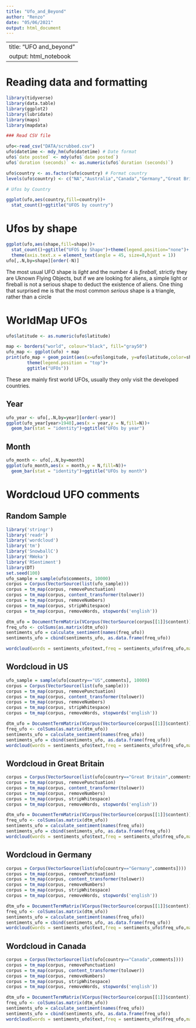 ```yaml
---
title: "Ufo_and_Beyond"
author: "Renzo"
date: "05/06/2021"
output: html_document
---
```


---
title: "UFO and_beyond"
output: html_notebook
---

# Reading data and formatting
```r
library(tidyverse)
library(data.table)
library(ggplot2)
library(lubridate)
library(maps)
library(mapdata)
```

```r
### Read CSV file

ufo<-read_csv("DATA/scrubbed.csv")
ufo$datetime <- mdy_hm(ufo$datetime) # Date format
ufo$`date posted` <- mdy(ufo$`date posted`)
ufo$`duration (seconds)` <- as.numeric(ufo$`duration (seconds)`)

ufo$country <- as.factor(ufo$country) # Format country
levels(ufo$country) <- c("NA","Australia","Canada","Germany","Great Britain","US")
```

```r
# Ufos by Country

ggplot(ufo,aes(country,fill=country))+
  stat_count()+ggtitle("UFOS by country")
```

# Ufos by shape
```r
ggplot(ufo,aes(shape,fill=shape))+
  stat_count()+ggtitle("UFOS by Shape")+theme(legend.position="none")+
  theme(axis.text.x = element_text(angle = 45, size=8,hjust = 1))
ufo[,.N,by=shape][order(-N)]
```

The most usual UFO shape is *light* and the number 4 is *fireball*, strictly they are Uknown Flying Objects, but if we are looking for aliens, a simple light or fireball is not a serious shape to deduct the existence of aliens. 
One thing that surprised me is that the most common *serious* shape is a triangle, rather than a circle 

# WorldMap UFOs
```r
ufo$latitude <- as.numeric(ufo$latitude)

map <- borders("world", colour="black", fill="gray50") 
ufo_map <- ggplot(ufo) + map 
print(ufo_map + geom_point(aes(x=ufo$longitude, y=ufo$latitude,color=shape),shape=18) +
        theme(legend.position = "top")+
        ggtitle("UFOs"))
```

These are mainly first world UFOs, usually they only visit the developed countries.


## Year
```r
ufo_year <- ufo[,.N,by=year][order(-year)]
ggplot(ufo_year[year>1940],aes(x = year,y = N,fill=N))+
  geom_bar(stat = "identity")+ggtitle("UFOs by year")
```

## Month
```r
ufo_month <- ufo[,.N,by=month]
ggplot(ufo_month,aes(x = month,y = N,fill=N))+
  geom_bar(stat = "identity")+ggtitle("UFOs by month")
```

# Wordcloud UFO comments{.tabset}

## Random Sample
```r
library('stringr')
library('readr')
library('wordcloud')
library('tm')
library('SnowballC')
library('RWeka')
library('RSentiment')
library(DT)
set.seed(100)
ufo_sample = sample(ufo$comments, 10000)
corpus = Corpus(VectorSource(list(ufo_sample)))
corpus = tm_map(corpus, removePunctuation)
corpus = tm_map(corpus, content_transformer(tolower))
corpus = tm_map(corpus, removeNumbers) 
corpus = tm_map(corpus, stripWhitespace)
corpus = tm_map(corpus, removeWords, stopwords('english'))

dtm_ufo = DocumentTermMatrix(VCorpus(VectorSource(corpus[[1]]$content)))
freq_ufo <- colSums(as.matrix(dtm_ufo))
sentiments_ufo = calculate_sentiment(names(freq_ufo))
sentiments_ufo = cbind(sentiments_ufo, as.data.frame(freq_ufo))

wordcloud(words = sentiments_ufo$text,freq = sentiments_ufo$freq_ufo,max.words = 100, colors=brewer.pal(6,"Dark2"))
```

## Wordcloud in US
```r
ufo_sample = sample(ufo[country=="US",comments], 10000)
corpus = Corpus(VectorSource(list(ufo_sample)))
corpus = tm_map(corpus, removePunctuation)
corpus = tm_map(corpus, content_transformer(tolower))
corpus = tm_map(corpus, removeNumbers) 
corpus = tm_map(corpus, stripWhitespace)
corpus = tm_map(corpus, removeWords, stopwords('english'))

dtm_ufo = DocumentTermMatrix(VCorpus(VectorSource(corpus[[1]]$content)))
freq_ufo <- colSums(as.matrix(dtm_ufo))
sentiments_ufo = calculate_sentiment(names(freq_ufo))
sentiments_ufo = cbind(sentiments_ufo, as.data.frame(freq_ufo))
wordcloud(words = sentiments_ufo$text,freq = sentiments_ufo$freq_ufo,max.words = 100, colors=brewer.pal(6,"Dark2"))
```


## Wordcloud in Great Britain
```r
corpus = Corpus(VectorSource(list(ufo[country=="Great Britain",comments])))
corpus = tm_map(corpus, removePunctuation)
corpus = tm_map(corpus, content_transformer(tolower))
corpus = tm_map(corpus, removeNumbers) 
corpus = tm_map(corpus, stripWhitespace)
corpus = tm_map(corpus, removeWords, stopwords('english'))

dtm_ufo = DocumentTermMatrix(VCorpus(VectorSource(corpus[[1]]$content)))
freq_ufo <- colSums(as.matrix(dtm_ufo))
sentiments_ufo = calculate_sentiment(names(freq_ufo))
sentiments_ufo = cbind(sentiments_ufo, as.data.frame(freq_ufo))
wordcloud(words = sentiments_ufo$text,freq = sentiments_ufo$freq_ufo,max.words = 100, colors=brewer.pal(6,"Dark2"))
```

## Wordcloud in Germany
```r
corpus = Corpus(VectorSource(list(ufo[country=="Germany",comments])))
corpus = tm_map(corpus, removePunctuation)
corpus = tm_map(corpus, content_transformer(tolower))
corpus = tm_map(corpus, removeNumbers) 
corpus = tm_map(corpus, stripWhitespace)
corpus = tm_map(corpus, removeWords, stopwords('english'))

dtm_ufo = DocumentTermMatrix(VCorpus(VectorSource(corpus[[1]]$content)))
freq_ufo <- colSums(as.matrix(dtm_ufo))
sentiments_ufo = calculate_sentiment(names(freq_ufo))
sentiments_ufo = cbind(sentiments_ufo, as.data.frame(freq_ufo))
wordcloud(words = sentiments_ufo$text,freq = sentiments_ufo$freq_ufo,max.words = 100, colors=brewer.pal(6,"Dark2"))
```

## Wordcloud in Canada
```r
corpus = Corpus(VectorSource(list(ufo[country=="Canada",comments])))
corpus = tm_map(corpus, removePunctuation)
corpus = tm_map(corpus, content_transformer(tolower))
corpus = tm_map(corpus, removeNumbers) 
corpus = tm_map(corpus, stripWhitespace)
corpus = tm_map(corpus, removeWords, stopwords('english'))

dtm_ufo = DocumentTermMatrix(VCorpus(VectorSource(corpus[[1]]$content)))
freq_ufo <- colSums(as.matrix(dtm_ufo))
sentiments_ufo = calculate_sentiment(names(freq_ufo))
sentiments_ufo = cbind(sentiments_ufo, as.data.frame(freq_ufo))
wordcloud(words = sentiments_ufo$text,freq = sentiments_ufo$freq_ufo,max.words = 100, colors=brewer.pal(6,"Dark2"))
```

 
